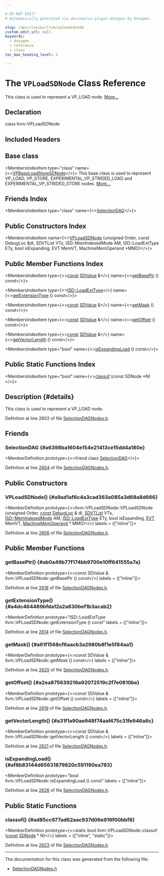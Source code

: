 ```yaml
---

# DO NOT EDIT!
# Automatically generated via docusaurus-plugin-doxygen by Doxygen.

slug: /api/classes/llvm/vploadsdnode
custom_edit_url: null
keywords:
  - doxygen
  - reference
  - class
toc_max_heading_level: 3

---
```





# The `VPLoadSDNode` Class Reference

<DoxygenPage pluginConfig={pluginConfig}>

This class is used to represent a VP&#95;LOAD node. <a href="#details">More...</a>

## Declaration

<CodeBlock>class llvm::VPLoadSDNode</CodeBlock>

## Included Headers

<IncludesList>
<IncludesListItem
  filePath="llvm/CodeGen/SelectionDAGNodes.h"
  permalink="/docs/api/files/include/include/llvm/include/llvm/codegen/selectiondagnodes-h"
  isLocal="true" />
</IncludesList>

## Base class

<MembersIndex>

<MembersIndexItem
  type="class"
  name={<><a href="/docs/api/classes/llvm/vpbaseloadstoresdnode">VPBaseLoadStoreSDNode</a></>}>
This base class is used to represent VP&#95;LOAD, VP&#95;STORE, EXPERIMENTAL&#95;VP&#95;STRIDED&#95;LOAD and EXPERIMENTAL&#95;VP&#95;STRIDED&#95;STORE nodes. <a href="/docs/api/classes/llvm/vpbaseloadstoresdnode/#details">More...</a>
</MembersIndexItem>

</MembersIndex>

## Friends Index

<MembersIndex>

<MembersIndexItem
  type="class"
  name={<><a href="#a6398ba1604e154e21413ce15dd4a180e">SelectionDAG</a></>}>
</MembersIndexItem>

</MembersIndex>

## Public Constructors Index

<MembersIndex>

<MembersIndexItem
  name={<><a href="#a9ad1af6c4a3cad363a085a3d68a8d666">VPLoadSDNode</a> (unsigned Order, const DebugLoc &amp;dl, SDVTList VTs, ISD::MemIndexedMode AM, ISD::LoadExtType ETy, bool isExpanding, EVT MemVT, MachineMemOperand &#42;MMO)</>}>
</MembersIndexItem>

</MembersIndex>

## Public Member Functions Index

<MembersIndex>

<MembersIndexItem
  type={<><a href="/docs/api/files/lib/lib/target/lib/target/aarch64/aarch64promoteconstant-cpp/#a90f8350fecae261c25be85d38b451bff">const</a> <a href="/docs/api/classes/llvm/sdvalue">SDValue</a> &amp;</>}
  name={<><a href="#ab0a49b77f174bb9700e10ff641555a7a">getBasePtr</a> () const</>}>
</MembersIndexItem>

<MembersIndexItem
  type={<><a href="/docs/api/namespaces/llvm/isd/#ad4d48171b87ca51ff54c10a436bac4d7">ISD::LoadExtType</a></>}
  name={<><a href="#a4dc464489bfda12a2a630bef1b3acab2">getExtensionType</a> () const</>}>
</MembersIndexItem>

<MembersIndexItem
  type={<><a href="/docs/api/files/lib/lib/target/lib/target/aarch64/aarch64promoteconstant-cpp/#a90f8350fecae261c25be85d38b451bff">const</a> <a href="/docs/api/classes/llvm/sdvalue">SDValue</a> &amp;</>}
  name={<><a href="#a61f1568cf6aacb3a2980b8f1e5f84aa1">getMask</a> () const</>}>
</MembersIndexItem>

<MembersIndexItem
  type={<><a href="/docs/api/files/lib/lib/target/lib/target/aarch64/aarch64promoteconstant-cpp/#a90f8350fecae261c25be85d38b451bff">const</a> <a href="/docs/api/classes/llvm/sdvalue">SDValue</a> &amp;</>}
  name={<><a href="#a2ea875639216a92072519c2f7e0810be">getOffset</a> () const</>}>
</MembersIndexItem>

<MembersIndexItem
  type={<><a href="/docs/api/files/lib/lib/target/lib/target/aarch64/aarch64promoteconstant-cpp/#a90f8350fecae261c25be85d38b451bff">const</a> <a href="/docs/api/classes/llvm/sdvalue">SDValue</a> &amp;</>}
  name={<><a href="#a31f1a90ae948f74aaf475c31fe946a6c">getVectorLength</a> () const</>}>
</MembersIndexItem>

<MembersIndexItem
  type="bool"
  name={<><a href="#af8b83144d65631879820c591190ea783">isExpandingLoad</a> () const</>}>
</MembersIndexItem>

</MembersIndex>

## Public Static Functions Index

<MembersIndex>

<MembersIndexItem
  type="bool"
  name={<><a href="#ad85cc977ad62aac937d06e919f00bbf8">classof</a> (const SDNode &#42;N)</>}>
</MembersIndexItem>

</MembersIndex>

## Description {#details}

This class is used to represent a VP&#95;LOAD node.

Definition at line 2602 of file <a href="/docs/api/files/include/include/llvm/include/llvm/codegen/selectiondagnodes-h">SelectionDAGNodes.h</a>.

<SectionDefinition>

## Friends

### SelectionDAG {#a6398ba1604e154e21413ce15dd4a180e}

<MemberDefinition
  prototype={<>friend class <a href="/docs/api/classes/llvm/selectiondag">SelectionDAG</a></>}>

Definition at line <a href="/docs/api/files/include/include/llvm/include/llvm/codegen/selectiondagnodes-h/#l02604">2604</a> of file <a href="/docs/api/files/include/include/llvm/include/llvm/codegen/selectiondagnodes-h">SelectionDAGNodes.h</a>.
</MemberDefinition>

</SectionDefinition>

<SectionDefinition>

## Public Constructors

### VPLoadSDNode() {#a9ad1af6c4a3cad363a085a3d68a8d666}

<MemberDefinition
  prototype={<>llvm::VPLoadSDNode::VPLoadSDNode (unsigned Order, <a href="/docs/api/files/lib/lib/target/lib/target/aarch64/aarch64promoteconstant-cpp/#a90f8350fecae261c25be85d38b451bff">const</a> <a href="/docs/api/classes/llvm/debugloc">DebugLoc</a> &amp; dl, <a href="/docs/api/structs/llvm/sdvtlist">SDVTList</a> VTs, <a href="/docs/api/namespaces/llvm/isd/#abee7ecb577fcade34eb16ccb7f503e31">ISD::MemIndexedMode</a> AM, <a href="/docs/api/namespaces/llvm/isd/#ad4d48171b87ca51ff54c10a436bac4d7">ISD::LoadExtType</a> ETy, bool isExpanding, <a href="/docs/api/structs/llvm/evt">EVT</a> MemVT, <a href="/docs/api/classes/llvm/machinememoperand">MachineMemOperand</a> &#42; MMO)</>}
  labels = {["inline"]}>

Definition at line <a href="/docs/api/files/include/include/llvm/include/llvm/codegen/selectiondagnodes-h/#l02606">2606</a> of file <a href="/docs/api/files/include/include/llvm/include/llvm/codegen/selectiondagnodes-h">SelectionDAGNodes.h</a>.
</MemberDefinition>

</SectionDefinition>

<SectionDefinition>

## Public Member Functions

### getBasePtr() {#ab0a49b77f174bb9700e10ff641555a7a}

<MemberDefinition
  prototype={<>const SDValue &amp; llvm::VPLoadSDNode::getBasePtr () const</>}
  labels = {["inline"]}>

Definition at line <a href="/docs/api/files/include/include/llvm/include/llvm/codegen/selectiondagnodes-h/#l02618">2618</a> of file <a href="/docs/api/files/include/include/llvm/include/llvm/codegen/selectiondagnodes-h">SelectionDAGNodes.h</a>.
</MemberDefinition>

### getExtensionType() {#a4dc464489bfda12a2a630bef1b3acab2}

<MemberDefinition
  prototype="ISD::LoadExtType llvm::VPLoadSDNode::getExtensionType () const"
  labels = {["inline"]}>

Definition at line <a href="/docs/api/files/include/include/llvm/include/llvm/codegen/selectiondagnodes-h/#l02614">2614</a> of file <a href="/docs/api/files/include/include/llvm/include/llvm/codegen/selectiondagnodes-h">SelectionDAGNodes.h</a>.
</MemberDefinition>

### getMask() {#a61f1568cf6aacb3a2980b8f1e5f84aa1}

<MemberDefinition
  prototype={<>const SDValue &amp; llvm::VPLoadSDNode::getMask () const</>}
  labels = {["inline"]}>

Definition at line <a href="/docs/api/files/include/include/llvm/include/llvm/codegen/selectiondagnodes-h/#l02620">2620</a> of file <a href="/docs/api/files/include/include/llvm/include/llvm/codegen/selectiondagnodes-h">SelectionDAGNodes.h</a>.
</MemberDefinition>

### getOffset() {#a2ea875639216a92072519c2f7e0810be}

<MemberDefinition
  prototype={<>const SDValue &amp; llvm::VPLoadSDNode::getOffset () const</>}
  labels = {["inline"]}>

Definition at line <a href="/docs/api/files/include/include/llvm/include/llvm/codegen/selectiondagnodes-h/#l02619">2619</a> of file <a href="/docs/api/files/include/include/llvm/include/llvm/codegen/selectiondagnodes-h">SelectionDAGNodes.h</a>.
</MemberDefinition>

### getVectorLength() {#a31f1a90ae948f74aaf475c31fe946a6c}

<MemberDefinition
  prototype={<>const SDValue &amp; llvm::VPLoadSDNode::getVectorLength () const</>}
  labels = {["inline"]}>

Definition at line <a href="/docs/api/files/include/include/llvm/include/llvm/codegen/selectiondagnodes-h/#l02621">2621</a> of file <a href="/docs/api/files/include/include/llvm/include/llvm/codegen/selectiondagnodes-h">SelectionDAGNodes.h</a>.
</MemberDefinition>

### isExpandingLoad() {#af8b83144d65631879820c591190ea783}

<MemberDefinition
  prototype="bool llvm::VPLoadSDNode::isExpandingLoad () const"
  labels = {["inline"]}>

Definition at line <a href="/docs/api/files/include/include/llvm/include/llvm/codegen/selectiondagnodes-h/#l02626">2626</a> of file <a href="/docs/api/files/include/include/llvm/include/llvm/codegen/selectiondagnodes-h">SelectionDAGNodes.h</a>.
</MemberDefinition>

</SectionDefinition>

<SectionDefinition>

## Public Static Functions

### classof() {#ad85cc977ad62aac937d06e919f00bbf8}

<MemberDefinition
  prototype={<>static bool llvm::VPLoadSDNode::classof (<a href="/docs/api/files/lib/lib/target/lib/target/aarch64/aarch64promoteconstant-cpp/#a90f8350fecae261c25be85d38b451bff">const</a> <a href="/docs/api/classes/llvm/sdnode">SDNode</a> &#42; N)</>}
  labels = {["inline", "static"]}>

Definition at line <a href="/docs/api/files/include/include/llvm/include/llvm/codegen/selectiondagnodes-h/#l02623">2623</a> of file <a href="/docs/api/files/include/include/llvm/include/llvm/codegen/selectiondagnodes-h">SelectionDAGNodes.h</a>.
</MemberDefinition>

</SectionDefinition>

<hr/>

The documentation for this class was generated from the following file:

<ul>
<li><a href="/docs/api/files/include/include/llvm/include/llvm/codegen/selectiondagnodes-h">SelectionDAGNodes.h</a></li>
</ul>

</DoxygenPage>
